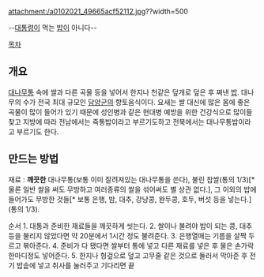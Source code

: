 attachment:/a0102021_49665acf52112.jpg??width=500

--[[대통령]]이 먹는 [[밥]]이 아니다--

[[목차]]
== 개요 ==
[[대나무]]통 속에 쌀과 다른 곡물 등을 넣어서 한지나 천같은 덮개로 덮은 후 쪄낸 [[밥]]. 대나무의 수가 전국 최대 규모인 [[담양군]]의 향토음식이다. 요새는 쌀 대신에 많은 몸에 좋은 곡물이 많이 들어가 있기 때문에 성인병과 같은 현대병 예방을 위한 건강식으로 많이들 찾고 지방에 따라 전남에서는 죽통밥이라고 부르기도하고 전북에서는 대나무통밥이라고 부르기도 한다.

== 만드는 방법 ==
재료 : '''깨끗한''' 대나무통(보통 이미 잘려져있는 대나무통을 쓴다), 불린 찹쌀(통의 1/3)[* 물론 일반 쌀을 써도 무방하고 여러종류의 쌀을 섞어써도 별 상관 없다.], 그 이외의 밥에 들어가도 무방한 것들[* 보통 은행, 밤, 대추, 강낭콩, 완두콩, 호두, 버섯 등을 넣는다.](통의 1/3).

순서
1. 대통과 준비한 재료들을 깨끗하게 씻는다.
2. 쌀이나 불려야 밥이 되는 콩, 대추 등을  불리지 않았다면 약 20분에서 1시간 정도 불려준다.
3. 은행열매는 기름을 살짝 두르고 볶아준다.
4. 준비가 다 됐다면 쌀부터 통에 넣고 다른 재료를 넣은 후 물은 손가락 한마디정도 넣어준다.
5. 한지나 헝겊으로 덮고 고무줄 같은 것으로 둘러서 막아준 후 전기 밥솥에 넣고 취사를 눌러주고 기다리면 끝
